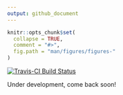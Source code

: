 ```yaml
---
output: github_document
---
```


<!-- README.md is generated from README.Rmd. Please edit that file -->

```r
knitr::opts_chunk$set(
  collapse = TRUE,
  comment = "#>",
  fig.path = "man/figures/figures-"
)
```


[![Travis-CI Build Status](https://travis-ci.org/chadhazlett/sensemakr.svg?branch=master)](https://travis-ci.org/chadhazlett/sensemakr)

Under development, come back soon! 
